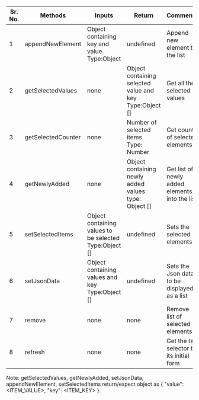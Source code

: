 <table>
<thead>
<tr>
<th>Sr. No.</th>
<th>Methods</th>
<th width="100px">Inputs</th>
<th width="100px">Return</th>
<th>Comments</th>
<th width="530px">Examples</th>
</tr>
</thead>
<tbody>
<tr>
<td>1</td>
<td>appendNewElement</td>
<td>Object containing key and value<br/>Type:Object</td>
<td>undefined</td>
<td>Append new element to the list</td>
<td>

```javascript
var element = document.getElementById("idOfElement");
element.appendNewElement({ "key": "Test", "value": "BPO" });
```

</td>
</tr>
<tr>
<td>2</td>
<td>getSelectedValues</td>
<td>none</td>
<td>Object containing selected value and key<br/>Type:Object []</td>
<td>Get all the selected values</td>
<td>


```javascript
var element = document.getElementById("idOfElement");
console.log(element.getSelectedValues());
```

</td>
</tr>
<tr>
<td>3</td>
<td>getSelectedCounter</td>
<td>none</td>
<td>Number of selected items<br/>Type: Number</td>
<td>Get count of selected elements</td>
<td>


```javascript
var element = document.getElementById("idOfElement");
alert(element.getSelectedCounter());
```

</td>
</tr>
<tr>
<td>4</td>
<td>getNewlyAdded</td>
<td>none</td>
<td>Object containing newly added values<br/>type: Object []</td>
<td>Get list of newly added elements into the list</td>
<td>


```javascript
var element = document.getElementById("idOfElement");
alert(element.getNewlyAdded());
```

</td>
</tr>
<tr>
<td>5</td>
<td>setSelectedItems</td>
<td>Object containing values to be selected<br/>Type:Object []</td>
<td>undefined</td>
<td>Sets the selected elements</td>
<td>


```javascript
var element = document.getElementById("idOfElement");
element.setSelectedItems([{ "value": "Albania", "key": "AL" }, { "value": "Turkey", "key": "TR" }]);
```

</td>
</tr>
<tr>
<td>6</td>
<td>setJsonData</td>
<td>Object containing values and key<br/>Type:Object []</td>
<td>undefined</td>
<td>Sets the Json data to be displayed as a list<br/></td>
<td>


```javascript
var element = document.getElementById("idOfElement");
element.setJsonData([{ "value": "Albania", "key": "AL" }, { "value": "Turkey", "key": "TR" }]);
```

</td>
</tr>
<tr>
<td>7</td>
<td>remove</td>
<td>none</td>
<td>none</td>
<td>Remove list of selected elements</td>
<td>


```javascript
var element = document.getElementById("idOfElement");
element.remove({ "key": "AL", "value": "Albania" });
```

</td>
</tr>
<tr>
<td>8</td>
<td>refresh</td>
<td>none</td>
<td>none</td>
<td>Get the tag selector to its initial form</td>
<td>


```javascript
var element = document.getElementById("idOfElement");
element.refresh();
```

</td>
</tr>
</tbody>
</table>

Note: getSelectedValues, getNewlyAdded, setJsonData, appendNewElement, setSelectedItems return/expect object as { "value": <ITEM_VALUE>, "key": <ITEM_KEY> }.
